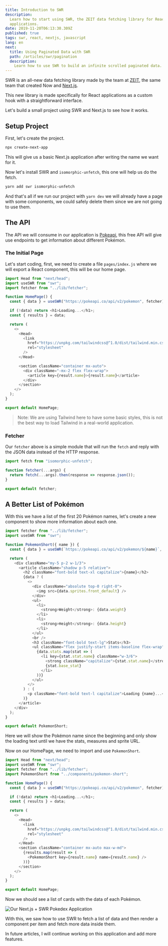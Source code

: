 ```yaml
---
title: Introduction to SWR
description:
  Learn how to start using SWR, the ZEIT data fetching library for React
  applications.
date: 2019-11-20T06:13:30.309Z
published: true
tags: swr, react, nextjs, javascript
lang: en
next:
  title: Using Paginated Data with SWR
  path: /articles/swr/pagination
  description:
    Learn how to use SWR to build an infinite scrolled paginated data.
---
```


SWR is an all-new data fetching library made by the team at
[ZEIT](https://zeit.co), the same team that created Now and
[Next.js](https://nextjs.org/).

This new library is made specifically for React applications as a custom hook
with a straightforward interface.

Let's build a small project using SWR and Next.js to see how it works.

## Setup Project

First, let's create the project.

```sh
npx create-next-app
```

This will give us a basic Next.js application after writing the name we want for
it.

Now let's install SWR and `isomorphic-unfetch`, this one will help us do the
fetch.

```sh
yarn add swr isomorphic-unfetch
```

And that's all if we run our project with `yarn dev` we will already have a page
with some components, we could safely delete them since we are not going to use
them.

## The API

The API we will consume in our application is [Pokeapi](https://pokeapi.co/),
this free API will give use endpoints to get information about different
Pokémon.

### The Initial Page

Let's start coding, first, we need to create a file `pages/index.js` where we
will export a React component, this will be our home page.

```js
import Head from "next/head";
import useSWR from "swr";
import fetcher from "../lib/fetcher";

function HomePage() {
  const { data } = useSWR("https://pokeapi.co/api/v2/pokemon", fetcher);

  if (!data) return <h1>Loading...</h1>;
  const { results } = data;

  return (
    <>
      <Head>
        <link
          href="https://unpkg.com/tailwindcss@^1.0/dist/tailwind.min.css"
          rel="stylesheet"
        />
      </Head>

      <section className="container mx-auto">
        <div className="-mx-2 flex flex-wrap">
          <article key={result.name}>{result.name}</article>
        </div>
      </section>
    </>
  );
}

export default HomePage;
```

> Note: We are using Tailwind here to have some basic styles, this is not the
> best way to load Tailwind in a real-world application.

### Fetcher

Our `fetcher` above is a simple module that will run the `fetch` and reply with
the JSON data instead of the HTTP response.

```js
import fetch from "isomorphic-unfetch";

function fetcher(...args) {
  return fetch(...args).then(response => response.json());
}

export default fetcher;
```

## A Better List of Pokémon

With this we have a list of the first 20 Pokémon names, let's create a new
component to show more information about each one.

```js
import fetcher from "../lib/fetcher";
import useSWR from "swr";

function PokemonShort({ name }) {
  const { data } = useSWR(`https://pokeapi.co/api/v2/pokemon/${name}`, fetcher);

  return (
    <div className="my-5 p-2 w-1/3">
      <article className="shadow p-5 relative">
        <h2 className="font-bold text-xl capitalize">{name}</h2>
        {data ? (
          <>
            <div className="absolute top-0 right-0">
              <img src={data.sprites.front_default} />
            </div>
            <ul>
              <li>
                <strong>Weight</strong>: {data.weight}
              </li>
              <li>
                <strong>Height</strong>: {data.height}
              </li>
            </ul>
            <br />
            <h3 className="font-bold text-lg">Stats</h3>
            <ul className="flex justify-start items-baseline flex-wrap">
              {data.stats.map(stat => (
                <li key={stat.stat.name} className="w-3/6">
                  <strong className="capitalize">{stat.stat.name}</strong>:{" "}
                  {stat.base_stat}
                </li>
              ))}
            </ul>
          </>
        ) : (
          <p className="font-bold text-l capitalize">Loading {name}...</p>
        )}
      </article>
    </div>
  );
}

export default PokemonShort;
```

Here we will show the Pokémon name since the beginning and only show the loading
text until we have the stats, measures and sprite URL.

Now on our HomePage, we need to import and use `PokemonShort`.

```js
import Head from "next/head";
import useSWR from "swr";
import fetcher from "../lib/fetcher";
import PokemonShort from "../components/pokemon-short";

function HomePage() {
  const { data } = useSWR("https://pokeapi.co/api/v2/pokemon", fetcher);

  if (!data) return <h1>Loading...</h1>;
  const { results } = data;

  return (
    <>
      <Head>
        <link
          href="https://unpkg.com/tailwindcss@^1.0/dist/tailwind.min.css"
          rel="stylesheet"
        />
      </Head>
      <section className="container mx-auto max-w-md">
        {results.map(result => (
          <PokemonShort key={result.name} name={result.name} />
        ))}
      </section>
    </>
  );
}

export default HomePage;
```

Now we should see a list of cards with the data of each Pokémon.

![Our Next.js + SWR Pokedex Application](/static/articles/swr/intro.png "Our Next.js + SWR Pokedex Application")

With this, we saw how to use SWR to fetch a list of data and then render a
component per item and fetch more data inside them.

In future articles, I will continue working on this application and add more
features.
